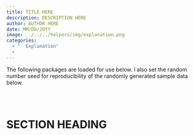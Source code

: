 ```yaml
---
title: TITLE HERE
description: DESCRIPTION HERE
author: AUTHOR HERE
date: MM/DD/20YY
image: ../../../helpers/img/explanation.png
categories:
  - "  Explanation"
  - 
---
```


:::{.callout-note}
The following packages are loaded for use below. I also set the random number seed for reproducibility of the randomly generated sample data below.
:::

```r

```

&nbsp;

# SECTION HEADING


&nbsp;
